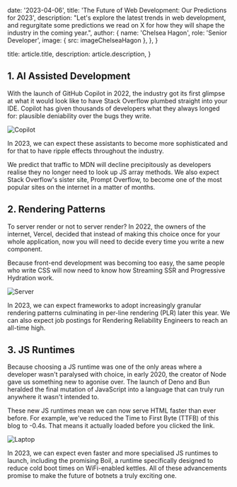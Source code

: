 
  date: '2023-04-06',
  title: 'The Future of Web Development: Our Predictions for 2023',
  description:
    "Let's explore the latest trends in web development, and regurgitate some predictions we read on X for how they will shape the industry in the coming year.",
  author: {
    name: 'Chelsea Hagon',
    role: 'Senior Developer',
    image: { src: imageChelseaHagon },
  },
}

  title: article.title,
  description: article.description,
}

## 1. AI Assisted Development

With the launch of GitHub Copilot in 2022, the industry got its first glimpse at what it would look like to have Stack Overflow plumbed straight into your IDE. Copilot has given thousands of developers what they always longed for: plausible deniability over the bugs they write.

![Copilot](./pilot.jpg)

In 2023, we can expect these assistants to become more sophisticated and for that to have ripple effects throughout the industry.

We predict that traffic to MDN will decline precipitously as developers realise they no longer need to look up JS array methods. We also expect Stack Overflow's sister site, Prompt Overflow, to become one of the most popular sites on the internet in a matter of months.

## 2. Rendering Patterns

To server render or not to server render? In 2022, the owners of the internet, Vercel, decided that instead of making this choice once for your whole application, now you will need to decide every time you write a new component.

Because front-end development was becoming too easy, the same people who write CSS will now need to know how Streaming SSR and Progressive Hydration work.

![Server](./server.jpg)

In 2023, we can expect frameworks to adopt increasingly granular rendering patterns culminating in per-line rendering (PLR) later this year. We can also expect job postings for Rendering Reliability Engineers to reach an all-time high.

## 3. JS Runtimes

Because choosing a JS runtime was one of the only areas where a developer wasn't paralysed with choice, in early 2020, the creator of Node gave us something new to agonise over. The launch of Deno and Bun heralded the final mutation of JavaScript into a language that can truly run anywhere it wasn't intended to.

These new JS runtimes mean we can now serve HTML faster than ever before. For example, we've reduced the Time to First Byte (TTFB) of this blog to -0.4s. That means it actually loaded before you clicked the link.

![Laptop](./laptop.jpg)

In 2023, we can expect even faster and more specialised JS runtimes to launch, including the promising Boil, a runtime specifically designed to reduce cold boot times on WiFi-enabled kettles. All of these advancements promise to make the future of botnets a truly exciting one.
